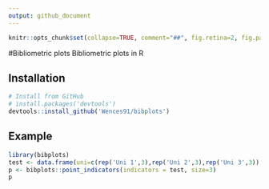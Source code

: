 ```yaml
---
output: github_document
---
```


```r
knitr::opts_chunk$set(collapse=TRUE, comment="##", fig.retina=2, fig.path = "README_figs/README-")
```

#Bibliometric plots
Bibliometric plots in R

## Installation

```r
# Install from GitHub
# install.packages('devtools')
devtools::install_github('Wences91/bibplots')
```

## Example
```r
library(bibplots)
test <- data.frame(uni=c(rep('Uni 1',3),rep('Uni 2',3),rep('Uni 3',3)), indicator=rep(c('A','B','C'),3), value=trunc(runif(9,5,15)), stringsAsFactors=FALSE)
p <- bibplots::point_indicators(indicators = test, size=3)
p
```